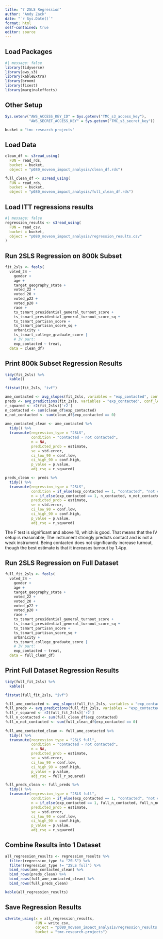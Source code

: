 ```yaml
---
title: "7 2SLS Regression"
author: "Andy Zack"
date: "`r Sys.Date()`"
format: html
self-contained: true
editor: source
---
```


## Load Packages

```r
#| message: false
library(tidyverse)
library(aws.s3)
library(kableExtra)
library(broom)
library(fixest)
library(marginaleffects)
```

## Other Setup

```r
Sys.setenv("AWS_ACCESS_KEY_ID" = Sys.getenv("TMC_s3_access_key"),
           "AWS_SECRET_ACCESS_KEY" = Sys.getenv("TMC_s3_secret_key"))

bucket = "tmc-research-projects"
```

## Load Data

```r
clean_df <- s3read_using(
  FUN = read_rds,
  bucket = bucket,
  object = "p080_moveon_impact_analysis/clean_df.rds")

full_clean_df <- s3read_using(
  FUN = read_rds,
  bucket = bucket,
  object = "p080_moveon_impact_analysis/full_clean_df.rds")
```

## Load ITT regressions results

```r
#| message: false
regression_results <- s3read_using(
  FUN = read_csv,
  bucket = bucket,
  object = "p080_moveon_impact_analysis/regression_results.csv"
)
```

## Run 2SLS Regression on 800k Subset

```r
fit_2sls <- feols(
  voted_24 ~ 
    gender +
    age +
    target_geography_state +
    voted_22 +
    voted_20 +
    voted_p22 +
    voted_p20 +
    race +
    ts_tsmart_presidential_general_turnout_score +
    ts_tsmart_presidential_general_turnout_score_sq +
    ts_tsmart_partisan_score +
    ts_tsmart_partisan_score_sq +
    urbanicity +
    ts_tsmart_college_graduate_score |  
    # IV part: 
    exp_contacted ~ treat,
  data = clean_df)
```

## Print 800k Subset Regression Results

```r
tidy(fit_2sls) %>%
  kable()

fitstat(fit_2sls, "ivf")

ame_contacted <- avg_slopes(fit_2sls, variables = "exp_contacted", conf_level = .9)
preds <- avg_predictions(fit_2sls, variables = "exp_contacted", conf_level = .9)
r_squared <- r2(fit_2sls)['r2']
n_contacted <- sum(clean_df$exp_contacted)
n_not_contacted <- sum(clean_df$exp_contacted == 0)
  
ame_contacted_clean <- ame_contacted %>%
  tidy() %>%
  transmute(regression_type = "2SLS",
            condition = "contacted - not contacted",
            n = NA,
            predicted_prob = estimate,
            se = std.error,
            ci_low_90 = conf.low,
            ci_high_90 = conf.high,
            p_value = p.value,
            adj_rsq = r_squared)

preds_clean <- preds %>%
  tidy() %>%
  transmute(regression_type = "2SLS",
            condition = if_else(exp_contacted == 1, "contacted", "not contacted"),
            n = if_else(exp_contacted == 1, n_contacted, n_not_contacted),
            predicted_prob = estimate,
            se = std.error,
            ci_low_90 = conf.low,
            ci_high_90 = conf.high,
            p_value = p.value,
            adj_rsq = r_squared)
```

The F test is significant and above 10, which is good. That means that the IV setup is reasonable; The instrument strongly predicts contact and is not a weak instrument. Being contacted does not significantly increase turnout, though the best estimate is that it increases turnout by 1.4pp.

## Run 2SLS Regression on Full Dataset

```r
full_fit_2sls <- feols(
  voted_24 ~ 
    gender +
    age +
    target_geography_state +
    voted_22 +
    voted_20 +
    voted_p22 +
    voted_p20 +
    race +
    ts_tsmart_presidential_general_turnout_score +
    ts_tsmart_presidential_general_turnout_score_sq +
    ts_tsmart_partisan_score +
    ts_tsmart_partisan_score_sq +
    urbanicity +
    ts_tsmart_college_graduate_score |  
    # IV part: 
    exp_contacted ~ treat,
  data = full_clean_df)
```

## Print Full Dataset Regression Results

```r
tidy(full_fit_2sls) %>%
  kable()

fitstat(full_fit_2sls, "ivf")

full_ame_contacted <- avg_slopes(full_fit_2sls, variables = "exp_contacted", conf_level = .9)
full_preds <- avg_predictions(full_fit_2sls, variables = "exp_contacted", conf_level = .9)
full_r_squared <- r2(full_fit_2sls)['r2']
full_n_contacted <- sum(full_clean_df$exp_contacted)
full_n_not_contacted <- sum(full_clean_df$exp_contacted == 0)
  
full_ame_contacted_clean <- full_ame_contacted %>%
  tidy() %>%
  transmute(regression_type = "2SLS full",
            condition = "contacted - not contacted",
            n = NA,
            predicted_prob = estimate,
            se = std.error,
            ci_low_90 = conf.low,
            ci_high_90 = conf.high,
            p_value = p.value,
            adj_rsq = full_r_squared)

full_preds_clean <- full_preds %>%
  tidy() %>%
  transmute(regression_type = "2SLS full",
            condition = if_else(exp_contacted == 1, "contacted", "not contacted"),
            n = if_else(exp_contacted == 1, full_n_contacted, full_n_not_contacted),
            predicted_prob = estimate,
            se = std.error,
            ci_low_90 = conf.low,
            ci_high_90 = conf.high,
            p_value = p.value,
            adj_rsq = r_squared)
```

## Combine Results into 1 Dataset

```r
all_regression_results <- regression_results %>%
  filter(regression_type != "2SLS") %>%
  filter(regression_type != "2SLS full") %>%
  bind_rows(ame_contacted_clean) %>%
  bind_rows(preds_clean) %>%
  bind_rows(full_ame_contacted_clean) %>%
  bind_rows(full_preds_clean)

kable(all_regression_results)
```

## Save Regression Results

```r
s3write_using(x = all_regression_results, 
              FUN = write_csv, 
              object = "p080_moveon_impact_analysis/regression_results.csv", 
              bucket = "tmc-research-projects")
```
